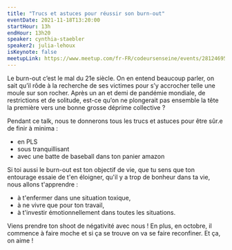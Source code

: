 ```yaml
---
title: "Trucs et astuces pour réussir son burn-out"
eventDate: 2021-11-18T13:20:00
startHour: 13h
endHour: 13h20
speaker: cynthia-staebler
speaker2: julia-lehoux
isKeynote: false
meetupLink: https://www.meetup.com/fr-FR/codeursenseine/events/281246952/
---
```


Le burn-out c’est le mal du 21e siècle. On en entend beaucoup parler, on sait qu’il rôde à la recherche de ses victimes pour s’y accrocher telle une moule sur son rocher. Après un an et demi de pandémie mondiale, de restrictions et de solitude, est-ce qu’on ne plongerait pas ensemble la tête la première vers une bonne grosse déprime collective ?

Pendant ce talk, nous te donnerons tous les trucs et astuces pour être sûr.e de finir à minima :

- en PLS
- sous tranquillisant
- avec une batte de baseball dans ton panier amazon

Si toi aussi le burn-out est ton objectif de vie, que tu sens que ton entourage essaie de t'en éloigner, qu'il y a trop de bonheur dans ta vie, nous allons t'apprendre :

- à t'enfermer dans une situation toxique,
- à ne vivre que pour ton travail,
- à t'investir émotionnellement dans toutes les situations.

Viens prendre ton shoot de négativité avec nous ! En plus, en octobre, il commence à faire moche et si ça se trouve on va se faire reconfiner. Et ça, on aime !
